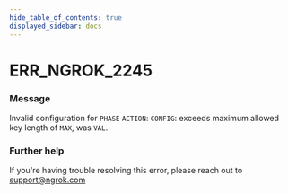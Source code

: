 ```yaml
---
hide_table_of_contents: true
displayed_sidebar: docs
---
```



# ERR_NGROK_2245

### Message

Invalid configuration for `PHASE` `ACTION`: `CONFIG`: exceeds maximum allowed key length of `MAX`, was `VAL`.

<ErrorDetails error="err_ngrok_2245" />

### Further help

If you're having trouble resolving this error, please reach out to [support@ngrok.com](mailto:support@ngrok.com?subject=Help%20with%20ERR_NGROK_2245)
